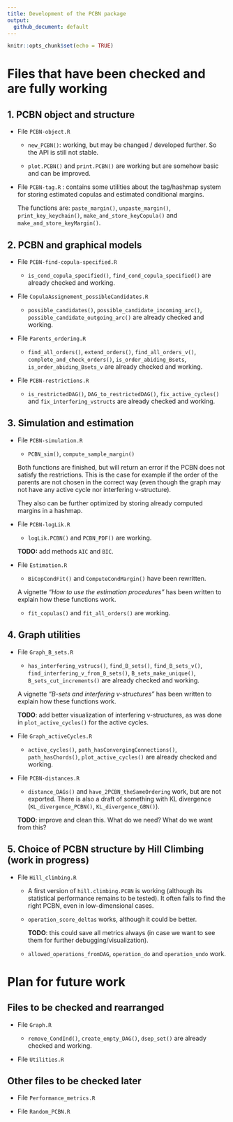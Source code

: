 ```yaml
---
title: Development of the PCBN package
output: 
  github_document: default
---
```


```r
knitr::opts_chunk$set(echo = TRUE)
```


# Files that have been checked and are fully working


## 1. PCBN object and structure

- File `PCBN-object.R`

   + `new_PCBN()`: working, but may be changed / developed further.
   So the API is still not stable.
   
   + `plot.PCBN()` and `print.PCBN()` are working but are somehow basic and
   can be improved.


- File `PCBN-tag.R` : contains some utilities about the tag/hashmap system
  for storing estimated copulas and estimated conditional margins.
  
  The functions are: `paste_margin()`, `unpaste_margin()`, `print_key_keychain()`,
  `make_and_store_keyCopula()` and `make_and_store_keyMargin()`.

 
## 2. PCBN and graphical models

- File `PCBN-find-copula-specified.R`

   + `is_cond_copula_specified()`, `find_cond_copula_specified()`
   are already checked and working.


- File `CopulaAssignement_possibleCandidates.R`
   + `possible_candidates()`, `possible_candidate_incoming_arc()`,
   `possible_candidate_outgoing_arc()`
   are already checked and working.


- File `Parents_ordering.R`

   + `find_all_orders()`, `extend_orders()`, `find_all_orders_v()`, 
   `complete_and_check_orders()`,
   `is_order_abiding_Bsets`, `is_order_abiding_Bsets_v`
   are already checked and working.


- File `PCBN-restrictions.R`

   + `is_restrictedDAG()`, `DAG_to_restrictedDAG()`, `fix_active_cycles()`
   and `fix_interfering_vstructs` are already checked and working.


## 3. Simulation and estimation

- File `PCBN-simulation.R`

   + `PCBN_sim()`, `compute_sample_margin()`
   
   Both functions are finished, but will return an error if the PCBN does not
   satisfy the restrictions. This is the case for example if the order of the
   parents are not chosen in the correct way (even though the graph may not
   have any active cycle nor interfering v-structure).
   
   They also can be further optimized by storing already computed margins in
   a hashmap.


- File `PCBN-logLik.R`
   
   + `logLik.PCBN()` and `PCBN_PDF()` are working. 
   
   **TODO:** add methods `AIC` and `BIC`.


- File `Estimation.R`

  + `BiCopCondFit()` and  `ComputeCondMargin()` have been rewritten.

  A vignette _"How to use the estimation procedures"_ has been written to
  explain how these functions work.
  
  + `fit_copulas()` and `fit_all_orders()` are working.


## 4. Graph utilities

- File `Graph_B_sets.R`
   + `has_interfering_vstrucs()`, `find_B_sets()`, `find_B_sets_v()`, 
   `find_interfering_v_from_B_sets()`, `B_sets_make_unique()`,
   `B_sets_cut_increments()`
   are already checked and working.

  A vignette _"B-sets and interfering v-structures"_ has been written to
  explain how these functions work.
  
  **TODO**: add better visualization of interfering v-structures, as was done
  in `plot_active_cycles()` for the active cycles.


- File `Graph_activeCycles.R`

   + `active_cycles()`, `path_hasConvergingConnections()`, `path_hasChords()`,
   `plot_active_cycles()`
   are already checked and working.


- File `PCBN-distances.R`
   + `distance_DAGs()` and `have_2PCBN_theSameOrdering` work, but are not
   exported. There is also a draft of something with KL divergence
   (`KL_divergence_PCBN()`, `KL_divergence_GBN()`).
   
   **TODO**: improve and clean this. What do we need? What do we want from this?


## 5. Choice of PCBN structure by Hill Climbing (work in progress)

- File `Hill_climbing.R`
   + A first version of `hill.climbing.PCBN` is working
   (although its statistical performance remains to be tested).
   It often fails to find the right PCBN, even in low-dimensional cases.
   
   + `operation_score_deltas` works, although it could be better.
   
     **TODO**: this could save all metrics always
     (in case we want to see them for further debugging/visualization).
   
   + `allowed_operations_fromDAG`, `operation_do` and `operation_undo` work.


# Plan for future work


<!-- ## Files to be checked soon -->


## Files to be checked and rearranged


- File `Graph.R`

   + `remove_CondInd()`, `create_empty_DAG()`, `dsep_set()` 
   are already checked and working.


- File `Utilities.R`


## Other files to be checked later
   
- File `Performance_metrics.R`

- File `Random_PCBN.R`

